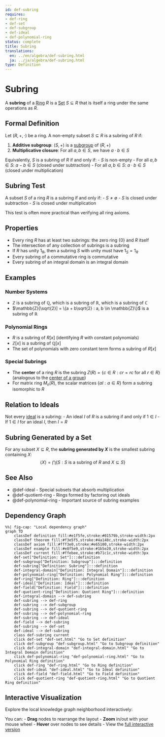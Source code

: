 ```yaml
---
id: def-subring
requires:
- def-ring
- def-set
- def-subgroup
- def-ideal
- def-polynomial-ring
status: complete
title: Subring
translations:
  en: ../en/algebra/def-subring.html
  ja: ../ja/algebra/def-subring.html
type: Definition
---
```


# Subring {#def-subring}

A **subring** of a [Ring](def-ring.qmd) $R$ is a [Set](../logic-set-theory/def-set.qmd) $S \subseteq R$ that is itself a ring under the same operations as $R$.

## Formal Definition

Let $(R, +, \cdot)$ be a ring. A non-empty subset $S \subseteq R$ is a subring of $R$ if:

1. **Additive subgroup**: $(S, +)$ is a [subgroup](def-subgroup.qmd) of $(R, +)$
2. **Multiplicative closure**: For all $a, b \in S$, we have $a \cdot b \in S$

Equivalently, $S$ is a subring of $R$ if and only if:
- $S$ is non-empty
- For all $a, b \in S$: $a - b \in S$ (closed under subtraction)
- For all $a, b \in S$: $a \cdot b \in S$ (closed under multiplication)

## Subring Test

A subset $S$ of a ring $R$ is a subring if and only if:
- $S \neq \emptyset$
- $S$ is closed under subtraction
- $S$ is closed under multiplication

This test is often more practical than verifying all ring axioms.

## Properties

- Every ring $R$ has at least two subrings: the zero ring $\{0\}$ and $R$ itself
- The intersection of any collection of subrings is a subring
- If $R$ has unity $1_R$, then a subring $S$ with unity must have $1_S = 1_R$
- Every subring of a commutative ring is commutative
- Every subring of an integral domain is an integral domain

## Examples

### Number Systems
- $\mathbb{Z}$ is a subring of $\mathbb{Q}$, which is a subring of $\mathbb{R}$, which is a subring of $\mathbb{C}$
- $\mathbb{Z}[\sqrt{2}] = \{a + b\sqrt{2} : a, b \in \mathbb{Z}\}$ is a subring of $\mathbb{R}$

### Polynomial Rings
- $R$ is a subring of $R[x]$ (identifying $R$ with constant polynomials)
- $\mathbb{Z}[x]$ is a subring of $\mathbb{Q}[x]$
- The set of polynomials with zero constant term forms a subring of $R[x]$

### Special Subrings
- The **center** of a ring $R$ is the subring $Z(R) = \{c \in R : cr = rc \text{ for all } r \in R\}$ (analogous to the [center of a group](def-center-of-group.qmd))
- For matrix ring $M_n(R)$, the scalar matrices $\{aI : a \in R\}$ form a subring isomorphic to $R$

## Relation to Ideals

Not every [ideal](def-ideal.qmd) is a subring:
- An ideal $I$ of $R$ is a subring if and only if $1 \in I$
- If $1 \in I$ for an ideal $I$, then $I = R$

## Subring Generated by a Set

For any subset $X \subseteq R$, the **subring generated by $X$** is the smallest subring containing $X$:
$$\langle X \rangle = \bigcap \{S : S \text{ is a subring of } R \text{ and } X \subseteq S\}$$

## See Also

- @def-ideal - Special subsets that absorb multiplication
- @def-quotient-ring - Rings formed by factoring out ideals
- @def-polynomial-ring - Important source of subring examples

## Dependency Graph

```mermaid
%%| fig-cap: "Local dependency graph"
graph TD
    classDef definition fill:#e1f5fe,stroke:#01579b,stroke-width:2px
    classDef theorem fill:#f3e5f5,stroke:#4a148c,stroke-width:2px
    classDef axiom fill:#fff3e0,stroke:#e65100,stroke-width:2px
    classDef example fill:#e8f5e9,stroke:#1b5e20,stroke-width:2px
    classDef current fill:#ffebee,stroke:#b71c1c,stroke-width:3px
    def-set["Definition: Set"]:::definition
    def-subgroup["Definition: Subgroup"]:::definition
    def-subring["Definition: Subring"]:::definition
    def-integral-domain["Definition: Integral Domain"]:::definition
    def-polynomial-ring["Definition: Polynomial Ring"]:::definition
    def-ring["Definition: Ring"]:::definition
    def-ideal["Definition: Ideal"]:::definition
    def-field["Definition: Field"]:::definition
    def-quotient-ring["Definition: Quotient Ring"]:::definition
    def-integral-domain --> def-subring
    def-subring --> def-ring
    def-subring --> def-subgroup
    def-subring --> def-quotient-ring
    def-subring --> def-polynomial-ring
    def-subring --> def-ideal
    def-field --> def-subring
    def-subring --> def-set
    def-ideal --> def-subring
    class def-subring current
    click def-set "def-set.html" "Go to Set definition"
    click def-subgroup "def-subgroup.html" "Go to Subgroup definition"
    click def-integral-domain "def-integral-domain.html" "Go to Integral Domain definition"
    click def-polynomial-ring "def-polynomial-ring.html" "Go to Polynomial Ring definition"
    click def-ring "def-ring.html" "Go to Ring definition"
    click def-ideal "def-ideal.html" "Go to Ideal definition"
    click def-field "def-field.html" "Go to Field definition"
    click def-quotient-ring "def-quotient-ring.html" "Go to Quotient Ring definition"
```

## Interactive Visualization

Explore the local knowledge graph neighborhood interactively:

::: {.graph-viz data-id="def-subring" data-width="700" data-height="500"}
:::

You can:
- **Drag** nodes to rearrange the layout
- **Zoom** in/out with your mouse wheel
- **Hover** over nodes to see details
- View the [full interactive version](../../output/interactive/en/def-subring.html){target="_blank"}
